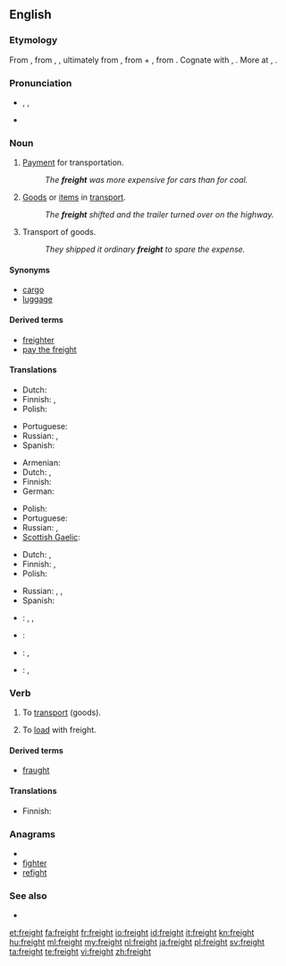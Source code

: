 ==English==

===Etymology===
From {{etyl|enm}} {{term|freyght|lang=enm}}, from {{etyl|dum}} {{term|vracht|lang=dum}}, {{etyl|gml}} {{term|vrecht||cost of transport|lang=gml}}, ultimately from {{proto|Germanic|fra-aihtiz|absolute possession, owndom|lang=en}}, from {{proto|Germanic|title=|fra-|pos=intensive prefix|lang=en}} + {{proto|Germanic|aihtiz|possession|lang=en}}, from {{proto|Indo-European|eik'-|to possess|lang=en}}. Cognate with {{etyl|goh|-}} {{term|freht|frēht|earnings|lang=goh}}, {{etyl|ang|-}} {{term|æht|ǣht|sc=Latinx|owndom|lang=ang}}. More at {{l|en|for-}}, {{l|en|own}}.

===Pronunciation===
* {{enPR|frāt}}, {{IPA|/freɪt/}}, {{SAMPA|/freIt/}}
* {{rhymes|eɪt}}

===Noun===
{{en-noun|-}}

# [[payment|Payment]] for transportation.
#: ''The '''freight''' was more expensive for cars than for coal.''
# [[goods|Goods]] or [[item]]s in [[transport]].
#: ''The '''freight''' shifted and the trailer turned over on the highway.''
# Transport of goods.
#: ''They shipped it ordinary '''freight''' to spare the expense.''

====Synonyms====
* [[cargo]]
* [[luggage]]

====Derived terms====
* [[freighter]]
* [[pay the freight]]

====Translations====
{{trans-top|payment for transportation}}
* Dutch: {{t|nl|vrachtprijs|m}}
* Finnish: {{t-|fi|kuljetusmaksu}}, {{t-|fi|rahtimaksu}}
* Polish: {{t-|pl|fracht|m}}
{{trans-mid}}
* Portuguese: {{t+|pt|frete|m}}
* Russian: {{t|ru|фрахт|m|tr=fraxt}}, {{t|ru|плата за провоз|f|tr=pláta za provóz}}
* Spanish: {{t|es|flete}}
{{trans-bottom}}

{{trans-top|goods}}
* Armenian: {{t+|hy|բեռ|tr=beṙ}}
* Dutch: {{t+|nl|vracht|m}}, {{t+|nl|cargo|m}}
* Finnish: {{t-|fi|rahtitavara}}
* German: {{t+|de|Fracht|f}}
{{trans-mid}}
* Polish: {{t-|pl|fracht|m}}
* Portuguese: {{t+|pt|carga|f}}
* Russian: {{t+|ru|груз|m|tr=gruz}}, {{t|ru|фрахт|m|tr=fraxt}}
* [[Scottish Gaelic]]: {{t-|gd|luchd|m|xs=Scottish Gaelic}}
{{trans-bottom}}

{{trans-top|transport of goods}}
* Dutch: {{t+|nl|vracht|m}}, {{t+|nl|cargo|m}}
* Finnish: {{t-|fi|kuljetus}}, {{t-|fi|rahti}}
* Polish: {{t-|pl|fracht|m}}
{{trans-mid}}
* Russian: {{t|ru|перевозка|f|tr=perevózka}}, {{t|ru|фрахт|m|tr=fraxt}}, {{t|ru|транспортировка|f|tr=transportiróvka}}
* Spanish: {{t|es|carga}}
{{trans-bottom}}

{{checktrans-top}}
* {{ttbc|eo}}: {{t|eo|ŝarĝo|xs=Esperanto}}, {{t-|eo|kargo|xs=Esperanto}}, {{t|eo|frajto|xs=Esperanto}}
* {{ttbc|fr}}: {{t+|fr|cargo|m}}
{{trans-mid}}
* {{ttbc|Indonesian}}: {{t|id|muat|alt=muatan|xs=Indonesian}}, {{t-|id|kargo|xs=Indonesian}}
* {{ttbc|ko}}: {{t+|ko|짐|tr=jim|sc=Hang}}, {{t|ko|바리|tr=bari|sc=Hang}}
{{trans-bottom}}

===Verb===
{{en-verb}}

# {{transitive}} To [[transport]] (goods).
# To [[load]] with freight.

====Derived terms====
* [[fraught]]

====Translations====
{{trans-top|to transport goods}}
* Finnish: {{t-|fi|rahdata}}
{{trans-mid}}
{{trans-bottom}}

{{trans-top|to load with freight}}
{{trans-mid}}
{{trans-bottom}}

===Anagrams===
* {{alphagram|efghirt}}
* [[fighter#English|fighter]]
* [[refight#English|refight]]

===See also===
* {{Wikisource1911Enc Citation|Freight}}

[[et:freight]]
[[fa:freight]]
[[fr:freight]]
[[io:freight]]
[[id:freight]]
[[it:freight]]
[[kn:freight]]
[[hu:freight]]
[[ml:freight]]
[[my:freight]]
[[nl:freight]]
[[ja:freight]]
[[pl:freight]]
[[sv:freight]]
[[ta:freight]]
[[te:freight]]
[[vi:freight]]
[[zh:freight]]